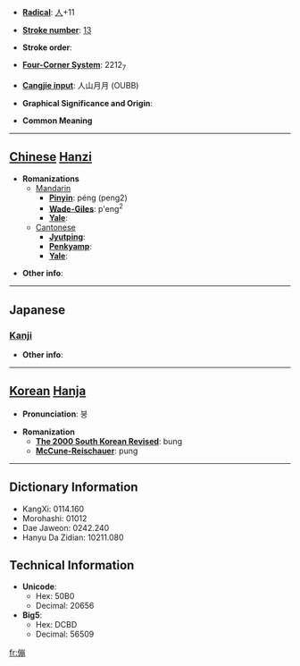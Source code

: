 * '''[[Wiktionary:Chinese radical index| Radical]]''': [[Wiktionary:Chinese radical index 人|人]]+11

* '''[[Wiktionary:Chinese total strokes index|Stroke number]]''': [[Wiktionary:Chinese total strokes index 13|13]]

* '''Stroke order''': 

* '''[[Wiktionary:Chinese four corner index|Four-Corner System]]''': 2212<sub>7</sub>

* '''[[Wiktionary:Chinese Cangjie index|Cangjie input]]''': 人山月月 (OUBB)

* '''Graphical Significance and Origin''': 

* '''Common Meaning'''

----

== [[Chinese]] [[Hanzi]] ==

* '''Romanizations'''
** [[Mandarin]]
*** '''[[Pinyin]]''': péng (peng2)
*** '''[[Wade-Giles]]''': p'eng<sup>2</sup>
*** '''[[Yale]]''': 
**[[Cantonese]]
***'''[[Jyutping]]''':
***'''[[Penkyamp]]''': 
***'''[[Yale]]''': 

* '''Other info''': 

----

==Japanese==
===[[Kanji]]===
{{kanji|on readings=[[ほう]] (hō), [[ぼう]] (bō)
|kun readings=[[とも]] (tomo), [[ともがら]] (tomogara), [[おもねりくみする]] (omonerikumisuru)
}}

* '''Other info''':  

----

== [[Korean]] [[Hanja]] ==

* '''Pronunciation''': 붕

* '''Romanization'''
** '''[[The 2000 South Korean Revised Romanization|The 2000 South Korean Revised]]''': bung
** '''[[McCune-Reischauer]]''': pung

----

== Dictionary Information ==

* KangXi: 0114.160
* Morohashi: 01012
* Dae Jaweon: 0242.240
* Hanyu Da Zidian: 10211.080

== Technical Information ==

* '''Unicode''':
** Hex: 50B0
** Decimal: 20656
* '''Big5''':
** Hex: DCBD
** Decimal: 56509

[[fr:傰]]